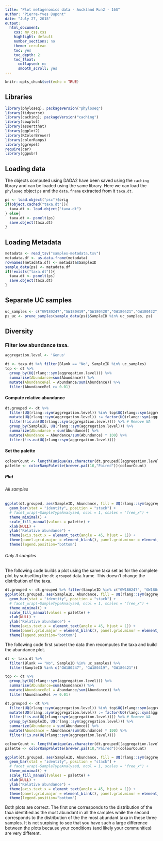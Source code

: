 ```yaml
---
title: "Plot metagenomics data - Auckland Run2 - 16S"
author: "Pierre-Yves Dupont"
date: "July 27, 2018"
output:
  html_document:
    css: my_css.css
    highlight: default
    number_sections: no
    theme: cerulean
    toc: yes
    toc_depth: 2
    toc_float:
      collapsed: no
      smooth_scroll: yes
---
```


```r
knitr::opts_chunk$set(echo = TRUE)
```

## Libraries

```r
library(phyloseq); packageVersion("phyloseq")
library(tidyverse)
library(caching); packageVersion("caching")
library(cowplot)
library(assertthat)
library(ggplot2)
library(RColorBrewer)
library(colorRamps)
library(ggrepel)
require(car)
library(ggpubr)
```

## Loading data

The objects computed using DADA2 have been saved using the `caching` library and can be loaded using the same library. Here we can load the `phyloseq` object `ps` and the `data.frame` extracted from it `taxa.dt`.

```r
ps <- load.object("psc")$orig
if(object.cached("taxa.dt")){
  taxa.dt <- load.object("taxa.dt")
} else{
  taxa.dt <- psmelt(ps)
  save.object(taxa.dt)
}
```
## Loading Metadata

```r
metadata <- read_tsv("samples-metadata.tsv")
metadata.df <- as.data.frame(metadata)
rownames(metadata.df) <- metadata$SampleID
sample_data(ps) <- metadata.df
if(!exists("taxa.dt")){
  taxa.dt <- psmelt(ps)
  save.object(taxa.dt)
}
```


## Separate UC samples

```r
uc_samples <- c("GW180247","GW180419","GW180420","GW180421","GW180422","GW180423","GW180424","GW180425","GW180426","GW180427","GW180428", "GW1801011A", "GW180248")
ps_uc <- prune_samples(sample_data(ps)$SampleID %in% uc_samples, ps)
```

## Diversity

### Filter low abundance taxa.

```r
aggregation.level <- 'Genus'

dt <- taxa.dt %>% filter(Blank == "No", SampleID %in% uc_samples)
top <- dt %>% 
  group_by(UQ(rlang::sym(aggregation.level))) %>% 
  summarise(Abundance=sum(Abundance)) %>% 
  mutate(AbundanceRel = Abundance/sum(Abundance)) %>%
  filter(AbundanceRel >= 0.01)
```

#### Compute relative abundance 

```r
dt.grouped <- dt %>%
  filter(UQ(rlang::sym(aggregation.level)) %in% top$UQ(rlang::sym(aggregation.level)))  %>%
  mutate(UQ(rlang::sym(aggregation.level)) := factor(UQ(rlang::sym(aggregation.level)), levels=unique(UQ(rlang::sym(aggregation.level))))) %>%
  filter(!is.na(UQ(rlang::sym(aggregation.level)))) %>% # Remove NA
  group_by(SampleID, UQ(rlang::sym(aggregation.level))) %>%
  summarize(Abundance = sum(Abundance)) %>%
  mutate(Abundance = Abundance/sum(Abundance) * 100) %>%
  filter(!is.na(UQ(rlang::sym(aggregation.level))))
```

#### Set the palette

```r
colourCount <- length(unique(as.character(dt.grouped[[aggregation.level]])))
palette <- colorRampPalette(brewer.pal(10,"Paired"))(colourCount)
```

##### Plot

###### All samples

```r
ggplot(dt.grouped, aes(SampleID, Abundance, fill = UQ(rlang::sym(aggregation.level)))) +
  geom_bar(stat = "identity", position = "stack") +
  # facet_wrap(~SampleTypeAnalysed, ncol = 1, scales = "free_x") +
  theme_minimal() +
  scale_fill_manual(values = palette) +
  xlab(NULL) +
  ylab("Relative abundance") +
  theme(axis.text.x = element_text(angle = 45, hjust = 1)) +
  theme(panel.grid.major = element_blank(), panel.grid.minor = element_blank(), panel.background = element_blank()) +
  theme(legend.position="bottom")
```

###### Only 3 samples

The following code builds a plot using the same taxa set as for the complete plot by subsetting the `dt.grouped` data.frame. This doesn't change the distribution of the taxa.

```r
dt.grouped <- dt.grouped %>% filter(SampleID %in% c("GW180247", "GW180419", "GW180421"))
ggplot(dt.grouped, aes(SampleID, Abundance, fill = UQ(rlang::sym(aggregation.level)))) +
  geom_bar(stat = "identity", position = "stack") +
  # facet_wrap(~SampleTypeAnalysed, ncol = 1, scales = "free_x") +
  theme_minimal() +
  scale_fill_manual(values = palette) +
  xlab(NULL) +
  ylab("Relative abundance") +
  theme(axis.text.x = element_text(angle = 45, hjust = 1)) +
  theme(panel.grid.major = element_blank(), panel.grid.minor = element_blank(), panel.background = element_blank()) +
  theme(legend.position="bottom")
```

The following code first subset the data then recomputes the taxa and build the abundance plot.

```r

dt <- taxa.dt %>%
  filter(Blank == "No", SampleID %in% uc_samples) %>% 
  filter(SampleID %in% c("GW180247", "GW180419", "GW180421"))

top <- dt %>% 
  group_by(UQ(rlang::sym(aggregation.level))) %>% 
  summarise(Abundance=sum(Abundance)) %>% 
  mutate(AbundanceRel = Abundance/sum(Abundance)) %>%
  filter(AbundanceRel >= 0.01)

dt.grouped <- dt %>%
  filter(UQ(rlang::sym(aggregation.level)) %in% top$UQ(rlang::sym(aggregation.level)))  %>%
  mutate(UQ(rlang::sym(aggregation.level)) := factor(UQ(rlang::sym(aggregation.level)), levels=unique(UQ(rlang::sym(aggregation.level))))) %>%
  filter(!is.na(UQ(rlang::sym(aggregation.level)))) %>% # Remove NA
  group_by(SampleID, UQ(rlang::sym(aggregation.level))) %>%
  summarize(Abundance = sum(Abundance)) %>%
  mutate(Abundance = Abundance/sum(Abundance) * 100) %>%
  filter(!is.na(UQ(rlang::sym(aggregation.level))))

colourCount <- length(unique(as.character(dt.grouped[[aggregation.level]])))
palette <- colorRampPalette(brewer.pal(10,"Paired"))(colourCount)
```

```r
ggplot(dt.grouped, aes(SampleID, Abundance, fill = UQ(rlang::sym(aggregation.level)))) +
  geom_bar(stat = "identity", position = "stack") +
  # facet_wrap(~SampleTypeAnalysed, ncol = 1, scales = "free_x") +
  theme_minimal() +
  scale_fill_manual(values = palette) +
  xlab(NULL) +
  ylab("Relative abundance") +
  theme(axis.text.x = element_text(angle = 45, hjust = 1)) +
  theme(panel.grid.major = element_blank(), panel.grid.minor = element_blank(), panel.background = element_blank()) +
  theme(legend.position="bottom")
```

Both plots are correct. The first one corresponds to the distribution of the taxa identified as the most abundant in all the samples while the second corresponds to the distribution of the the most abundant taxa in these three samples. It is not surpising to see that you have such a large difference between the plots because your conditions (and likely your communities) are very different. 